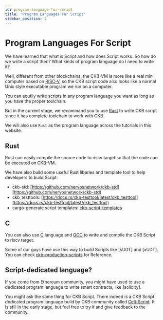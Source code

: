 ```yaml
---
id: program-language-for-script
title: "Program Languages For Script"
sidebar_position: 2
---
```


# Program Languages For Script

We have learned that what is Script and how does Script works. So how do we write a script then? What kinds of program language do I need to write it?

Well, different from other blockchains, the CKB-VM is more like a real mini computer based on [RISC-V](https://riscv.org/), so the CKB script code also looks like a normal Unix style executable program we run on a computer. 

You can acutlly write scripts in any program language you want as long as you have the proper toolchain. 

But in the current stage, we recommand you to use [Rust](https://www.rust-lang.org/) to write CKB script since it has complete toolchain to work with CKB. 

We will also use `Rust` as the program language across the tutorials in this website.

## Rust

Rust can easily compile the source code to riscv target so that the code can be executed on CKB-VM. 

We have also build some useful Rust libaries and template tool to help developers to build Script:

- ckb-std: [https://github.com/nervosnetwork/ckb-std](https://github.com/nervosnetwork/ckb-std)
- ckb_testtools: [https://docs.rs/ckb-testtool/latest/ckb_testtool](https://docs.rs/ckb-testtool/latest/ckb_testtool)
- cargo-generate script templates: [ckb-script-templates](https://github.com/cryptape/ckb-script-templates)

## C

You can also use [C](https://en.wikipedia.org/wiki/C_(programming_language)) language and [GCC](https://gcc.gnu.org/) to write and compile the CKB Script to riscv target. 

Some of our guys have use this way to build Scripts like [sUDT] and [xUDT]. You can check [ckb-production-scripts](https://github.com/nervosnetwork/ckb-production-scripts/tree/master/c) for Reference.

## Script-dedicated language?

If you come from Ethereum community, you might have used to use a dedicated program language to write smart contracts, like [solidity]. 

You might ask the same thing for CKB Script. There indeed is a CKB Script dedicated program language build by CKB community called [Cell-Script](https://github.com/cell-labs/cell-script). It is still in the early stage, but feel free to try it and give feedback to the community. 
